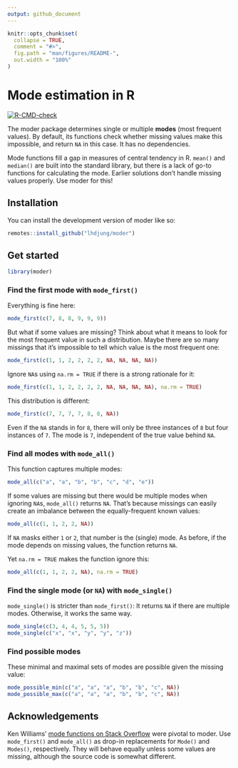 ```yaml
---
output: github_document
---
```


<!-- README.md is generated from README.Rmd. Please edit that file -->

```r
knitr::opts_chunk$set(
  collapse = TRUE,
  comment = "#>",
  fig.path = "man/figures/README-",
  out.width = "100%"
)
```

# Mode estimation in R

<!-- badges: start -->

[![R-CMD-check](https://github.com/lhdjung/moder/actions/workflows/R-CMD-check.yaml/badge.svg)](https://github.com/lhdjung/moder/actions/workflows/R-CMD-check.yaml)

<!-- badges: end -->

The moder package determines single or multiple **modes** (most frequent values). By default, its functions check whether missing values make this impossible, and return `NA` in this case. It has no dependencies.

Mode functions fill a gap in measures of central tendency in R. `mean()` and `median()` are built into the standard library, but there is a lack of go-to functions for calculating the mode. Earlier solutions don't handle missing values properly. Use moder for this!

## Installation

You can install the development version of moder like so:

``` r
remotes::install_github("lhdjung/moder")
```

## Get started

```r
library(moder)
```

### Find the first mode with `mode_first()`

Everything is fine here:

```r
mode_first(c(7, 8, 8, 9, 9, 9))
```

But what if some values are missing? Think about what it means to look for the most frequent value in such a distribution. Maybe there are so many missings that it's impossible to tell which value is the most frequent one:

```r
mode_first(c(1, 1, 2, 2, 2, 2, NA, NA, NA, NA))
```

Ignore `NA`s using `na.rm = TRUE` if there is a strong rationale for it:

```r
mode_first(c(1, 1, 2, 2, 2, 2, NA, NA, NA, NA), na.rm = TRUE)
```

This distribution is different:

```r
mode_first(c(7, 7, 7, 7, 8, 8, NA))
```

Even if the `NA` stands in for `8`, there will only be three instances of `8` but four instances of `7`. The mode is `7`, independent of the true value behind `NA`.

### Find all modes with `mode_all()`

This function captures multiple modes:

```r
mode_all(c("a", "a", "b", "b", "c", "d", "e"))
```

If some values are missing but there would be multiple modes when ignoring `NA`s, `mode_all()` returns `NA`. That's because missings can easily create an imbalance between the equally-frequent known values:

```r
mode_all(c(1, 1, 2, 2, NA))
```

If `NA` masks either `1` or `2`, that number is the (single) mode. As before, if the mode depends on missing values, the function returns `NA`.

Yet `na.rm = TRUE` makes the function ignore this:

```r
mode_all(c(1, 1, 2, 2, NA), na.rm = TRUE)
```

### Find the single mode (or `NA`) with `mode_single()`

`mode_single()` is stricter than `mode_first()`: It returns `NA` if there are multiple modes. Otherwise, it works the same way.

```r
mode_single(c(3, 4, 4, 5, 5, 5))
mode_single(c("x", "x", "y", "y", "z"))
```

### Find possible modes

These minimal and maximal sets of modes are possible given the missing value:

```r
mode_possible_min(c("a", "a", "a", "b", "b", "c", NA))
mode_possible_max(c("a", "a", "a", "b", "b", "c", NA))
```

## Acknowledgements

Ken Williams' [mode functions on Stack Overflow](https://stackoverflow.com/questions/2547402/how-to-find-the-statistical-mode/8189441#8189441) were pivotal to moder. Use `mode_first()` and `mode_all()` as drop-in replacements for `Mode()` and `Modes()`, respectively. They will behave equally unless some values are missing, although the source code is somewhat different.
